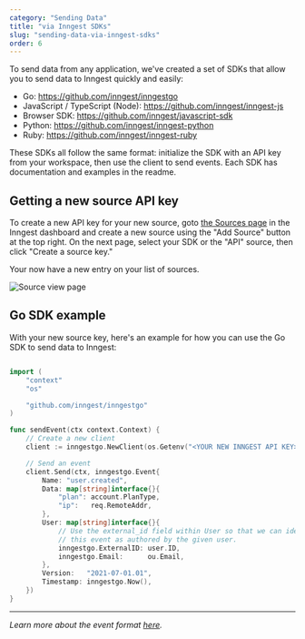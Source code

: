 ```yaml
---
category: "Sending Data"
title: "via Inngest SDKs"
slug: "sending-data-via-inngest-sdks"
order: 6
---
```


To send data from any application, we've created a set of SDKs that allow you to send data to Inngest quickly and easily:

- Go: https://github.com/inngest/inngestgo
- JavaScript / TypeScript (Node): https://github.com/inngest/inngest-js
- Browser SDK: https://github.com/inngest/javascript-sdk
- Python: https://github.com/inngest/inngest-python
- Ruby: https://github.com/inngest/inngest-ruby

These SDKs all follow the same format: initialize the SDK with an API key from your workspace,
then use the client to send events. Each SDK has documentation and examples in the readme.

## Getting a new source API key

To create a new API key for your new source, goto [the Sources page](https://app.inngest.com/sources) in
the Inngest dashboard and create a new source using the "Add Source" button at the top right. On the
next page, select your SDK or the "API" source, then click "Create a source key."

Your now have a new entry on your list of sources.

![Source view page](/assets/docs/sending-data-via-inngest-sdks/source-view-page.jpg)

## Go SDK example

With your new source key, here's an example for how you can use the Go SDK to send data to Inngest:

```go

import (
	"context"
	"os"

	"github.com/inngest/inngestgo"
)

func sendEvent(ctx context.Context) {
	// Create a new client
	client := inngestgo.NewClient(os.Getenv("<YOUR NEW INNGEST API KEY>"))

	// Send an event
	client.Send(ctx, inngestgo.Event{
		Name: "user.created",
		Data: map[string]interface{}{
			"plan": account.PlanType,
			"ip":   req.RemoteAddr,
		},
		User: map[string]interface{}{
			// Use the external_id field within User so that we can identify
			// this event as authored by the given user.
			inngestgo.ExternalID: user.ID,
			inngestgo.Email:      ou.Email,
		},
		Version:   "2021-07-01.01",
		Timestamp: inngestgo.Now(),
	})
}
```

---

_Learn more about the event format [here](/docs/event-format-and-structure)._
